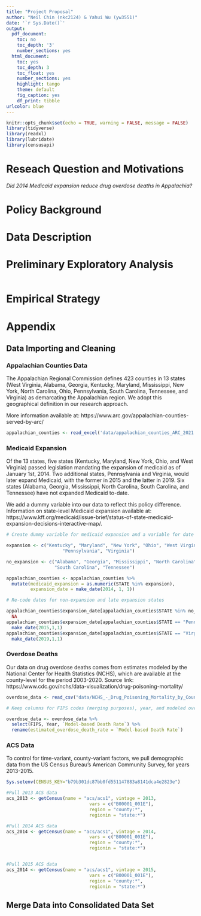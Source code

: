 ```yaml
---
title: "Project Proposal"
author: "Neil Chin (nkc2124) & Yahui Wu (yw3551)"
date: '`r Sys.Date()`'
output:
  pdf_document:
    toc: no
    toc_depth: '3'
    number_sections: yes
  html_document:
    toc: yes
    toc_depth: 3
    toc_float: yes
    number_sections: yes
    highlight: tango
    theme: default
    fig_caption: yes
    df_print: tibble
urlcolor: blue
---
```


```r
knitr::opts_chunk$set(echo = TRUE, warning = FALSE, message = FALSE)
library(tidyverse) 
library(readxl)
library(lubridate)
library(censusapi)
```

# Reseach Question and Motivations

*Did 2014 Medicaid expansion reduce drug overdose deaths in Appalachia?*

# Policy Background

# Data Description

# Preliminary Exploratory Analysis

```r
```

# Empirical Strategy

# Appendix

## Data Importing and Cleaning

### Appalachian Counties Data

The Appalachian Regional Commission defines 423 counties in 13 states (West Virginia, Alabama, Georgia, Kentucky, Maryland, Mississippi, New York, North Carolina, Ohio, Pennsylvania, South Carolina, Tennessee, and Virginia) as demarcating the Appalachian region. We adopt this geographical definition in our research approach.

More information available at: https://www.arc.gov/appalachian-counties-served-by-arc/

```r
appalachian_counties <- read_excel('data/appalachian_counties_ARC_2021.xlsx')
```

### Medicaid Expansion

Of the 13 states, five states (Kentucky, Maryland, New York, Ohio, and West Virginia) passed legislation mandating the expansion of medicaid as of January 1st, 2014. Two additional states, Pennsylvania and Virginia, would later expand Medicaid, with the former in 2015 and the latter in 2019. Six states (Alabama, Georgia, Mississippi, North Carolina, South Carolina, and Tennessee) have not expanded Medicaid to-date.

We add a dummy variable into our data to reflect this policy difference. Information on state-level Medicaid expansion available at: https://www.kff.org/medicaid/issue-brief/status-of-state-medicaid-expansion-decisions-interactive-map/.

```r
# Create dummy variable for medicaid expansion and a variable for date of expansion

expansion <- c("Kentucky", "Maryland", "New York", "Ohio", "West Virginia",
                     "Pennsylvania", "Virginia")

no_expansion <- c("Alabama", "Georgia", "Mississippi", "North Carolina", 
                  "South Carolina", "Tennessee")

appalachian_counties <- appalachian_counties %>% 
  mutate(medicaid_expansion = as.numeric(STATE %in% expansion),
         expansion_date = make_date(2014, 1, 1))

# Re-code dates for non-expansion and late expansion states

appalachian_counties$expansion_date[appalachian_counties$STATE %in% no_expansion] <-
  NA 
appalachian_counties$expansion_date[appalachian_counties$STATE == "Pennsylvania"] <-
  make_date(2015,1,1)
appalachian_counties$expansion_date[appalachian_counties$STATE == "Virginia"] <-
  make_date(2019,1,1)

```

### Overdose Deaths

Our data on drug overdose deaths comes from estimates modeled by the National Center for Health Statistics (NCHS), which are available at the county-level for the period 2003-2020. Source link: https://www.cdc.gov/nchs/data-visualization/drug-poisoning-mortality/

```r
overdose_data <- read_csv("data/NCHS_-_Drug_Poisoning_Mortality_by_County__United_States.csv")

# Keep columns for FIPS codes (merging purposes), year, and modeled overdose deaths

overdose_data <- overdose_data %>% 
  select(FIPS, Year, `Model-based Death Rate`) %>%
  rename(estimated_overdose_death_rate = `Model-based Death Rate`)
```

### ACS Data

To control for time-variant, county-variant factors, we pull demographic data from the US Census Bureau's American Community Survey, for years 2013-2015.

```r

Sys.setenv(CENSUS_KEY="b79b301dc87bb0fd551147883a8141dca4e2823e")

#Pull 2013 ACS data
acs_2013 <- getCensus(name = "acs/acs1", vintage = 2013,
                               vars = c("B00001_001E"),
                               region = "county:*",
                               regionin = "state:*")

#Pull 2014 ACS data
acs_2014 <- getCensus(name = "acs/acs1", vintage = 2014,
                               vars = c("B00001_001E"),
                               region = "county:*",
                               regionin = "state:*")


#Pull 2015 ACS data
acs_2014 <- getCensus(name = "acs/acs1", vintage = 2015,
                               vars = c("B00001_001E"),
                               region = "county:*",
                               regionin = "state:*")

```

## Merge Data into Consolidated Data Set

```r

```

